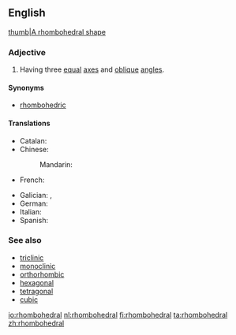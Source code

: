 ==English==
[[image:Rhombohedral.svg|thumb|A rhombohedral shape]]

===Adjective===
{{en-adj|-}}

# {{context|crystallography}} Having three [[equal]] [[axes]] and [[oblique]] [[angle]]s.

====Synonyms====
* [[rhombohedric]]

====Translations====
{{trans-top|having three equal axes and oblique angles}}
* Catalan: {{t-|ca|romboèdric}}
* Chinese:
*: Mandarin: {{t|cmn|菱方|tr=língfāng|sc=Hani}}
* French: {{t+|fr|rhomboédrique}}
{{trans-mid}}
* Galician: {{t-|gl|trigonal}}, {{t-|gl|romboédrico}}
* German: {{t-|de|rhomboedrisch}}
* Italian: {{t-|it|romboedrico}}
* Spanish: {{t-|es|romboédrico}}
{{trans-bottom}}

===See also===
* [[triclinic]]
* [[monoclinic]]
* [[orthorhombic]]
* [[hexagonal]]
* [[tetragonal]]
* [[cubic]]

[[io:rhombohedral]]
[[nl:rhombohedral]]
[[fi:rhombohedral]]
[[ta:rhombohedral]]
[[zh:rhombohedral]]